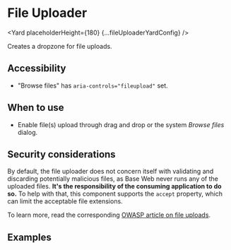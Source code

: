 <!--
Copyright (c) Uber Technologies, Inc.

This source code is licensed under the MIT license found in the
LICENSE file in the root directory of this source tree.
-->






# File Uploader

<Yard placeholderHeight={180} {...fileUploaderYardConfig} />

Creates a dropzone for file uploads.

## Accessibility

- "Browse files" has `aria-controls="fileupload"` set.

## When to use

- Enable file(s) upload through drag and drop or the system _Browse files_ dialog.

## Security considerations

By default, the file uploader does not concern itself with validating and discarding potentially malicious files, as Base Web never runs any of the uploaded files. **It's the responsibility of the consuming application to do so.** To help with that, this component supports the `accept` property, which can limit the acceptable file extensions.

To learn more, read the corresponding [OWASP article on file uploads](https://www.owasp.org/index.php/Unrestricted_File_Upload).

## Examples

<Example title="File uploader basic usage" path="file-uploader/basic.js">
  <FileUploaderBasic />
</Example>

<Example title="File upload with error" path="file-uploader/error.js">
  <FileUploaderError />
</Example>

<Example title="File upload with unknown progress" path="file-uploader/indeterminate-progress.js">
  <FileUploaderIndeterminate />
</Example>

<Example title="File uploader in disabled state" path="file-uploader/disabled.js">
  <FileUploaderDisabled />
</Example>

<Example title="File uploader with overrides" path="file-uploader/overrides.js">
  <FileUploaderOverrides />
</Example>

<Exports
  component={FileUploaderExports}
  title="File uploader exports"
  path="baseui/file-uploader"
/>

